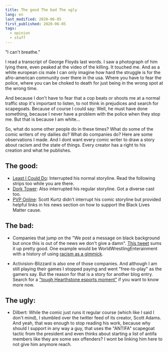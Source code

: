 ```yaml
---
title: The good The bad The ugly
lang: en
last_modified: 2020-06-05
first_published: 2020-06-05
tags:
  - opinion
  - stuff
---
```


"I can't breathe."

I read a transcript of George Floyds last words. I saw a photograph of him lying there, even peaked at the video of the
killing. It touched me. And as a white european cis male I can only imagine how hard the struggle is for the
afro-american community over there in the usa. Where you have to fear the police, where you can be choked to death for
just being in the wrong spot at the wrong time.

And because I don't have to fear that a cop beats or shoots me at a normal traffic stop it's important to listen, to not
think in prejudices and search for scapegoats. Because of course I could say: Well, he must have done something, because
I never have a problem with the police when they stop me. But that is because I am white...

So, what do some other people do in these times? What do some of the comic writers of my dailies do? What do companies
do? Here are some observations I made. And I dont want every comic writer to draw a story about racism and the state of
things. Every creator has a right to his creation and what he publishes.

## The good:

- [Least I Could Do](https://leasticoulddo.com/comic/20200602): Interrupted his normal storyline. Read the following
  strips too while you are there.
- [Dork Tower](http://www.dorktower.com/2020/06/01/listen-dork-tower-01-06-20/): Also interrupted his regular storyline.
  Got a diverse cast too.
- [PVP Online](http://pvponline.com/news/black-lives-matter): Scott Kurtz didn't interrupt his comic storyline but
  provided helpful links in his news section on how to support the Black Lives Matter cause.

## The bad:

- Companies that jump on the "We post a message on black background but once this is out of the news we don't give a
  damn". [This tweet](https://twitter.com/Campster/status/1267183124582215680) sums it up pretty good. One example would
  be WorldWrestlingEnterainment with a history of using
  [racism as a gimmick](https://bleacherreport.com/articles/1075655-wwes-15-most-nearly-racist-moments-in-history-with-video).

- Activision-Blizzard is also one of those companies. And although I am still playing their games I stopped paying and
  went "free-to-play" as the gamers say. But the reason for that is a story for another blog entry. Search for a
  ["tough Hearthstone esports moment"](https://www.ecosia.org/search?q=tough+Hearthstone+esports+moment) if you want to
  know more now.

## The ugly:

- Dilbert: While the comic just runs it regular course (which like I said I don't mind), I stumbled over the twitter
  feed of its creator, Scott Adams. And yeah, that was enough to stop reading his work, because why should I support in
  any way a guy, that uses the "ANTIFA" scapegoat tactic from the president and even thinks about starting a list of
  antifa members like they are some sex offenders? I wont be linking him here to not give him anymore reach.

